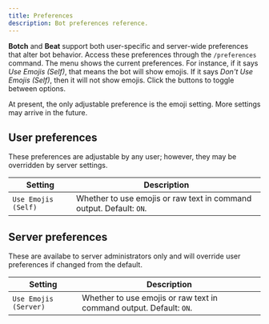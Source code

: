 ```yaml
---
title: Preferences
description: Bot preferences reference.
---
```




<BotAside />

**Botch** and **Beat** support both user-specific and server-wide preferences that alter bot behavior. Access these preferences through the `/preferences` command. The menu shows the current preferences. For instance, if it says *Use Emojis (Self)*, that means the bot will show emojis. If it says *Don't Use Emojis (Self)*, then it will not show emojis. Click the buttons to toggle between options.

<Picture
  src={preferencesImg}
  alt="The preferences menu shows the current preferences."
  width={imgWidth}
  densities={[4]}
/>

At present, the only adjustable preference is the emoji setting. More settings may arrive in the future.

## User preferences

These preferences are adjustable by any user; however, they may be overridden by server settings.

| Setting             | Description                                                         |
|---------------------|---------------------------------------------------------------------|
| `Use Emojis (Self)` | Whether to use emojis or raw text in command output. Default: `ON`. |

## Server preferences

These are availabe to server administrators only and will override user preferences if changed from the default.

| Setting               | Description                                                         |
|-----------------------|---------------------------------------------------------------------|
| `Use Emojis (Server)` | Whether to use emojis or raw text in command output. Default: `ON`. |
